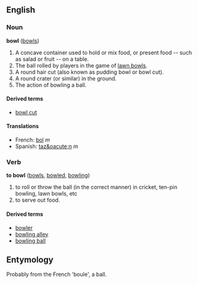 ==English==
===Noun===
'''bowl''' ([[bowls]])

# A concave container used to hold or mix food, or present food -- such as salad or fruit -- on a table.
# The ball rolled by players in the game of [[lawn bowls]].
# A round hair cut (also known as pudding bowl or bowl cut).
# A round crater (or similar) in the ground.
# The action of bowling a ball.

====Derived terms====
*[[bowl cut]]<!-- a hairstyle, maybe hyphenated -->

====Translations====
*French: [[bol]] ''m''
*Spanish: [[taz&oacute;n]] ''m''

===Verb===
'''to bowl''' ([[bowls]], [[bowled]], [[bowling]])

# to roll or throw the ball (in the correct manner) in cricket, ten-pin bowling, lawn bowls, etc
# to serve out food.

====Derived terms====
*[[bowler]]
*[[bowling alley]]
*[[bowling ball]]

==Entymology==

Probably from the French 'boule', a ball.